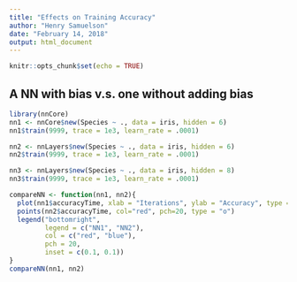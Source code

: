 ```yaml
---
title: "Effects on Training Accuracy"
author: "Henry Samuelson"
date: "February 14, 2018"
output: html_document
---
```


```r
knitr::opts_chunk$set(echo = TRUE)
```

## A NN with bias v.s. one without adding bias
```r
library(nnCore)
nn1 <- nnCore$new(Species ~ ., data = iris, hidden = 6)
nn1$train(9999, trace = 1e3, learn_rate = .0001)

nn2 <- nnLayers$new(Species ~ ., data = iris, hidden = 6)
nn2$train(9999, trace = 1e3, learn_rate = .0001)

nn3 <- nnLayers$new(Species ~ ., data = iris, hidden = 8)
nn3$train(9999, trace = 1e3, learn_rate = .0001)

compareNN <- function(nn1, nn2){
  plot(nn1$accuracyTime, xlab = "Iterations", ylab = "Accuracy", type = "o", pch =20, col= "blue")
  points(nn2$accuracyTime, col="red", pch=20, type = "o")
  legend("bottomright",
         legend = c("NN1", "NN2"),
         col = c("red", "blue"),
         pch = 20,
         inset = c(0.1, 0.1))
}
compareNN(nn1, nn2)
```
